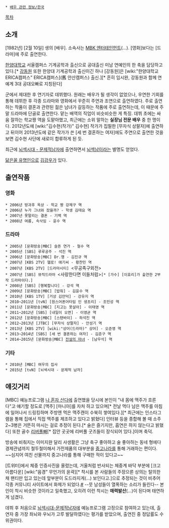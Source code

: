  * [[배우 관련 정보/한국]]

[[목차]]
== 소개 ==
[1982년] [2월 10일] 생의 [배우]. 소속사는 [[MBK 엔터테인먼트]](...). [영화]보다는 [드라마]에 주로 출연한다.

[[한양대학교]] 서울캠퍼스 기계공학과 출신으로 공대출신 미남 연예인의 한 축을 담당하고 있다.[* [[강동원]] 또한 한양대 기계공학과 출신이긴 하나 [강동원]은 [wiki:"한양대학교 ERICA캠퍼스" ERICA캠퍼스](舊 안산캠퍼스) 출신.][* 흔히 임시완, 강동원과 함께 연예계 3대 공대오빠로 지칭된다]

군에서 제대한 후 연기자로 데뷔했다. 원래는 배우가 될 생각이 없었으나, 우연한 기회를 통해 데뷔한 후 각종 드라마와 영화에서 꾸준히 주연과 조연으로 출연하였다. 주로 출연하는 작품이 결혼과 관련된 젊은 남녀가 갈등하는 작품에 주로 출연하는데, 이 때문에 주말 드라마에 단골로 출연한다. 맡는 배역의 직업이 비슷비슷한 게 특징. 데뷔 초에는 싸움 잘하는 학교짱 역을 도맡아했고, 최근에는 소위 말하는 '''실장님 전문 배우''' 중 한 명이다. 2012년도에 [wiki:"김수현(작가)" 김수현] 작가가 집필한 [무자식 상팔자]에 출연하고 뒤이어 2013년도에 같은 작가가 쓴 [세 번 결혼하는 여자]에도 주연으로 출연한 것을 보면 김수현 사단에 새로이 합류하게 된 듯.

최근에 [[뇌섹시대 - 문제적남자]]에 출연하면서 [[뇌섹남]]이라는 별명도 얻었다. 

[[닮은꼴 유명인]]으로 [[김강우]]가 있다.  

== 출연작품 ==
=== 영화 ===
 * 2006년 방과후 옥상 - 학교 짱 강제구 역
 * 2006년 누가 그녀와 잤을까? - 학생 김태요 역
 * 2007년 못말리는 결혼 - 기백 역
 * 2008년 여름, 속삭임 - 윤수 역

=== 드라마 ===
 * 2005년 [문화방송|MBC] 슬픈 연가 - 철수 역
 * 2005년 [SBS] 루루공주 - 석진 역
 * 2006년 [문화방송|MBC] Dr.깽 - 김진규 역
 * 2007년 [KBS 2TV] 헬로! 애기씨 - 황찬민 역
 * 2007년 [KBS 2TV] [드라마시티] <무공족구외전>
 * 2007년 [SBS] 뮤직드라마 <사랑한다면 이들처럼>[* [가수] [이효리]가 출연한 2부작 드라마이다.]
 * 2008년 [SBS] [행복합니다] - 강석 역
 * 2009년 [문화방송|MBC] [밥줘] - 김윤수 역
 * 2010년 [KBS 1TV] [거상 김만덕] - 강유지 역
 * 2010~2011년 [tvN] [원스어폰어타임 인 생초리] - 조민성 역
 * 2011년 [문화방송|MBC] [지고는 못살아] - 이태영 역
 * 2011~2012년 [SBS] [내일이 오면] - 이영균 역
 * 2012년 [문화방송|MBC] [스탠바이] - 하석진 역
 * 2012~2013년 [JTBC] [무자식 상팔자] - 안성기 역
 * 2013년 [KBS 2TV] [wiki:"상어(드라마)" 상어] - 오준영 역
 * 2013~2014년 [SBS] [세 번 결혼하는 여자] - 김준구 역
 * 2014~2015년 [문화방송|MBC] [[전설의 마녀]] - [남우석] 역
=== 기타 ===
 * 2010년 [MBC] 여우의 집사
 * 2015년 [tvN] [뇌섹시대 - 문제적 남자] 

== 얘깃거리 ==
[MBC] 예능프로그램 [[나 혼자 산다]]에 출연했을 당시에 본인이 "내 몸에 맥주가 흐른다"고 얘기할 정도로 [맥주] [마니아]를 자처 하고 있으며[* 전날 먹다 남은 맥주를 아침에 일어나서 드링킹하며 주방엔 먹은 맥주캔이 수북히 쌓여있다.][* 최근에는 인스타그램을 통해 집에서 직접 맥주를 제조하고 있다고 밝혔다] 인터뷰 등을 종합해 볼 때 소주 2~3병은 거뜬히 마시는 걸로 추정이 된다.[* 술은 즐기지만, 흡연은 하지 않는다고 밝혔다] 또한 골수 [[리버풀]]빠[* 집안 곳곳에 리버풀 굿즈들이 장식되어 있다.]이며 축덕.

방송에 비춰지는 이미지완 달리 사생활은 그냥 축구 좋아하고 술 좋아하는 동네 형에다 경제관념까지 철두철미해서 가전제품의 대부분을 [[중고나라]]를 통해 거래하는 편이다. ~~심지어 여친 선물까지 중고나라를 통해 구매한 적이 있다고~~ 

[트위터]에서 체중 인증사진을 올렸는데, 거울처럼 반사되는 체중계 바닥 부분에 [크고 아름다운] [wiki:"음경" 무언가의 윤곽][* 착시를 본 사람들의 주장으론 상의는 탈의한 채 팬티만 입고 있는데 앞부분이 도드라지게(...) 보인다고.]으로 추정되는 것이 비추어 각종 커뮤니티 사이트에서 화제가 되었다.[http://www.todayhumor.co.kr/board/view.php?table=bestofbest&no=169540&s_no=169540&kind=search&page=1&keyfield=subject&keyword=%ED%95%98%EC%84%9D%EC%A7%84 #] --뭇 남성들이 열폭하는 소리가 들린다-- 본인이 착시 비슷한 것이라고 일축했고, 오히려 이런 착시는 '''매력발산'''(...)이 된다며 태연하게 넘겼다.

데뷔 후 처음으로 [[뇌섹시대-문제적남자]]에 예능프로그램 고정으로 참여하고 있는데, 출연자 중 가장 좌뇌와 우뇌가 고루 발달하였다는 평가를 받았으며, 출연진 중 정답률도 수위권이다.  
